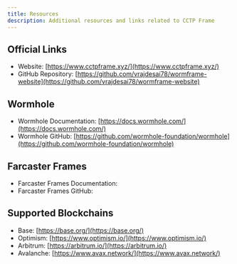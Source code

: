 ```yaml
---
title: Resources
description: Additional resources and links related to CCTP Frame
---
```


## Official Links

- Website: [https://www.cctpframe.xyz/](https://www.cctpframe.xyz/)
- GitHub Repository: [https://github.com/vrajdesai78/wormframe-website](https://github.com/vrajdesai78/wormframe-website)

## Wormhole

- Wormhole Documentation: [https://docs.wormhole.com/](https://docs.wormhole.com/)
- Wormhole GitHub: [https://github.com/wormhole-foundation/wormhole](https://github.com/wormhole-foundation/wormhole)

## Farcaster Frames

- Farcaster Frames Documentation:
- Farcaster Frames GitHub:

## Supported Blockchains

- Base: [https://base.org/](https://base.org/)
- Optimism: [https://www.optimism.io/](https://www.optimism.io/)
- Arbitrum: [https://arbitrum.io/](https://arbitrum.io/)
- Avalanche: [https://www.avax.network/](https://www.avax.network/)

